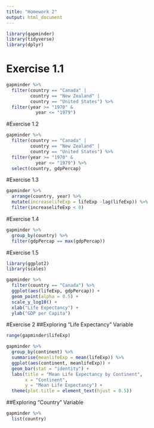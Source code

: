 ```yaml
---
title: "Homework 2"
output: html_document
---
```

```r
library(gapminder)
library(tidyverse)
library(dplyr)
```


# Exercise 1.1
```r
gapminder %>%
  filter(country == "Canada" | 
         country == "New Zealand" | 
         country == "United States") %>%
  filter(year >= "1970" &
           year <= "1979")
```

#Exercise 1.2
```r
gapminder %>%
  filter(country == "Canada" | 
         country == "New Zealand" | 
         country == "United States") %>%
  filter(year >= "1970" &
           year <= "1979") %>%
  select(country, gdpPercap)
```


#Exercise 1.3
```r
gapminder %>%
  arrange(country, year) %>%
  mutate(increaselifeExp = lifeExp -lag(lifeExp)) %>%
  filter(increaselifeExp < 0)
```


#Exercise 1.4
```r
gapminder %>%
  group_by(country) %>%
  filter(gdpPercap == max(gdpPercap))
```


#Exercise 1.5
```r
library(ggplot2)
library(scales)
```

```r
gapminder %>%
  filter(country == "Canada") %>%
  ggplot(aes(lifeExp, gdpPercap)) +
  geom_point(alpha = 0.5) +
  scale_y_log10() +
  xlab("Life Expectancy") +
  ylab("GDP per Capita") 
```


#Exercise 2
##Exploring "Life Expectancy" Variable
```r
range(gapminder$lifeExp)
```
```r
gapminder %>%
  group_by(continent) %>%
  summarise(meanlifeExp = mean(lifeExp)) %>%
  ggplot(aes(continent, meanlifeExp)) +
  geom_bar(stat = "identity") +
  labs(title = "Mean Life Expectancy by Continent", 
       x = "Continent", 
       y = "Mean Life Expectancy") +
  theme(plot.title = element_text(hjust = 0.5))
```


##Exploring "Country" Variable

```r
gapminder %>%
  list(country)
```
```r

```









